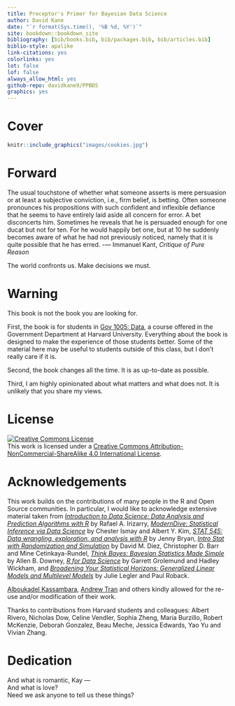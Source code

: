 ```yaml
--- 
title: Preceptor's Primer for Bayesian Data Science
author: David Kane
date: "`r format(Sys.time(), '%B %d, %Y')`"
site: bookdown::bookdown_site
bibliography: [bib/books.bib, bib/packages.bib, bib/articles.bib]
biblio-style: apalike
link-citations: yes
colorlinks: yes
lot: false
lof: false
always_allow_html: yes
github-repo: davidkane9/PPBDS
graphics: yes
---
```



# Cover {-}

```r
knitr::include_graphics("images/cookies.jpg") 
```

# Forward {-}

The usual touchstone of whether what someone asserts is mere persuasion or at least a subjective conviction, i.e., firm belief, is betting. Often someone pronounces his propositions with such confident and inflexible defiance that he seems to have entirely laid aside all concern for error. A bet disconcerts him. Sometimes he reveals that he is persuaded enough for one ducat but not for ten. For he would happily bet one, but at 10 he suddenly becomes aware of what he had not previously noticed, namely that it is quite possible that he has erred. -— Immanuel Kant, *Critique of Pure Reason*

The world confronts us. Make decisions we must.

# Warning {-}

This book is not the book you are looking for.

First, the book is for students in [Gov 1005: Data](https://www.davidkane.info/files/gov_1005.html), a course offered in the Government Department at Harvard University. Everything about the book is designed to make the experience of those students better. Some of the material here may be useful to students outside of this class, but I don't really care if it is.

Second, the book changes all the time. It is as up-to-date as possible.

Third, I am highly opinionated about what matters and what does not. It is unlikely that you share my views. 


# License {-}

<a rel="license" href="http://creativecommons.org/licenses/by-nc-sa/4.0/"><img alt="Creative Commons License" style="border-width:0" src="https://i.creativecommons.org/l/by-nc-sa/4.0/88x31.png" /></a><br />This work is licensed under a <a rel="license" href="http://creativecommons.org/licenses/by-nc-sa/4.0/">Creative Commons Attribution-NonCommercial-ShareAlike 4.0 International License</a>.


# Acknowledgements {-}

This work builds on the contributions of many people in the R and Open Source communities. In particular, I would like to acknowledge extensive material taken from *[Introduction to Data Science: Data Analysis and Prediction Algorithms with R](https://rafalab.github.io/dsbook/)* by Rafael A. Irizarry, *[ModernDive: Statistical Inference via Data Science](https://moderndive.com/)* by Chester Ismay and Albert Y. Kim,
 *[STAT 545: Data wrangling, exploration, and analysis with R](https://stat545.com/)* by Jenny Bryan, *[Intro Stat with Randomization and Simulation](https://www.openintro.org/stat/textbook.php?stat_book=isrs)* by David M. Diez, Christopher D. Barr and Mine Cetinkaya-Rundel, *[Think Bayes: Bayesian Statistics Made Simple](https://greenteapress.com/wp/think-bayes/)* by Allen B. Downey, *[R for Data Science](https://r4ds.had.co.nz/)* by Garrett Grolemund and Hadley Wickham, and *[Broadening Your Statistical Horizons: Generalized Linear Models and Multilevel Models](https://bookdown.org/roback/bookdown-bysh/)* by Julie Legler and Paul Roback.  
 
[Alboukadel Kassambara](https://www.datanovia.com/en/blog/gganimate-how-to-create-plots-with-beautiful-animation-in-r/), [Andrew Tran](https://github.com/andrewbtran/NICAR-2019-mapping) and others kindly allowed for the re-use and/or modification of their work.
 
Thanks to contributions from Harvard students and colleagues: Albert Rivero, Nicholas Dow, Celine Vendler, Sophia Zheng, Maria Burzillo, Robert McKenzie, Deborah Gonzalez, Beau Meche, Jessica Edwards, Yao Yu and Vivian Zhang.


# Dedication {-}

And what is romantic, Kay ---  
And what is love?  
Need we ask anyone to tell us these things?  
